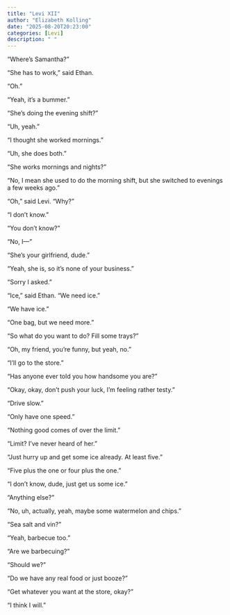 ```yaml
---
title: "Levi XII"
author: "Elizabeth Kolling"
date: "2025-08-20T20:23:00"
categories: [Levi]
description: " "
---
```



“Where’s Samantha?”

“She has to work,” said Ethan.

“Oh.”

“Yeah, it’s a bummer.”

“She’s doing the evening shift?”

“Uh, yeah.”

“I thought she worked mornings.”

“Uh, she does both.”

“She works mornings and nights?”

“No, I mean she used to do the morning shift, but she switched to evenings a few weeks ago.”

“Oh,” said Levi. “Why?”

“I don’t know.”

“You don’t know?”

“No, I—”

“She’s your girlfriend, dude.”

“Yeah, she is, so it’s none of your business.”

“Sorry I asked.”

“Ice,” said Ethan. “We need ice.”

“We have ice.”

“One bag, but we need more.”

“So what do you want to do? Fill some trays?”

“Oh, my friend, you’re funny, but yeah, no.”

“I’ll go to the store.” 

“Has anyone ever told you how handsome you are?”

“Okay, okay, don’t push your luck, I’m feeling rather testy.”

“Drive slow.”

“Only have one speed.”

“Nothing good comes of over the limit.” 

“Limit? I’ve never heard of her.”

“Just hurry up and get some ice already. At least five.” 

“Five plus the one or four plus the one.”

“I don’t know, dude, just get us some ice.” 

“Anything else?”

“No, uh, actually, yeah, maybe some watermelon and chips.”

“Sea salt and vin?”

“Yeah, barbecue too.” 

“Are we barbecuing?”

“Should we?”

“Do we have any real food or just booze?”

“Get whatever you want at the store, okay?”

“I think I will.”